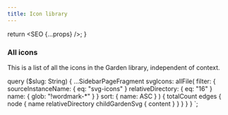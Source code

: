 ```yaml
---
title: Icon library
---
```



  return <SEO {...props} />;
}


### All icons

This is a list of all the icons in the Garden library, independent of context.


<SvgSearch data={props.data.svgIcons} inputPlaceholder="Search icons" />

  query ($slug: String) {
    ...SidebarPageFragment
    svgIcons: allFile(
      filter: {
        sourceInstanceName: { eq: "svg-icons" }
        relativeDirectory: { eq: "16" }
        name: { glob: "!wordmark-*" }
      }
      sort: { name: ASC }
    ) {
      totalCount
      edges {
        node {
          name
          relativeDirectory
          childGardenSvg {
            content
          }
        }
      }
    }
  }
`;

